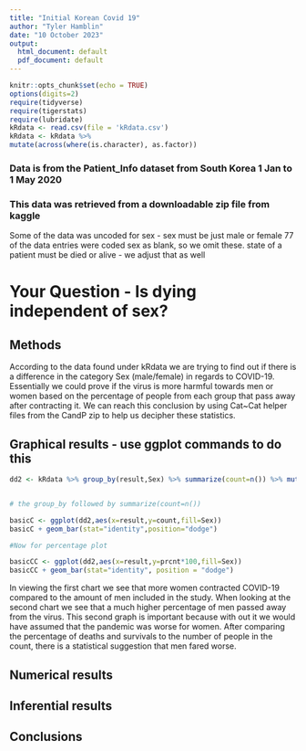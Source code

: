 ```yaml
---
title: "Initial Korean Covid 19"
author: "Tyler Hamblin"
date: "10 October 2023"
output:
  html_document: default
  pdf_document: default
---
```


```r
knitr::opts_chunk$set(echo = TRUE)
options(digits=2)
require(tidyverse)
require(tigerstats)
require(lubridate)
kRdata <- read.csv(file = 'kRdata.csv')
kRdata <- kRdata %>%
mutate(across(where(is.character), as.factor))

```
### Data is from the Patient_Info dataset from South Korea 1 Jan to 1 May 2020
### This data was retrieved from a downloadable zip file from kaggle

Some of the data was uncoded for sex - sex must be just male or female
77 of the data entries were coded sex  as blank, so we omit these.
state of a patient must be died or alive - we adjust that as well   
  
# Your Question - Is dying independent of sex?



## Methods

According to the data found under kRdata we are trying to find out if there is a difference in the category Sex (male/female) in regards to COVID-19. Essentially we could prove if the virus is more harmful towards men or women based on the percentage of people from each group that pass away after contracting it. We can reach this conclusion by using Cat~Cat helper files from the CandP zip to help us decipher these statistics. 



## Graphical results - use ggplot commands to do this  


```r
dd2 <- kRdata %>% group_by(result,Sex) %>% summarize(count=n()) %>% mutate(prcnt=count/sum(count))


# the group_by followed by summarize(count=n())

basicC <- ggplot(dd2,aes(x=result,y=count,fill=Sex))
basicC + geom_bar(stat="identity",position="dodge")

#Now for percentage plot

basicCC <- ggplot(dd2,aes(x=result,y=prcnt*100,fill=Sex)) 
basicCC + geom_bar(stat="identity", position = "dodge")
```

In viewing the first chart we see that more women contracted COVID-19 compared to the amount of men included in the study. When looking at the second chart we see that a much higher percentage of men passed away from the virus. This second graph is important because with out it we would have assumed that the pandemic was worse for women. After comparing the percentage of deaths and survivals to the number of people in the count, there is a statistical suggestion that men fared worse. 





  
## Numerical results


## Inferential results 




## Conclusions

